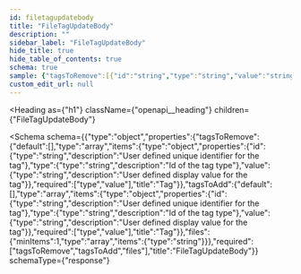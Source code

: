 ```yaml
---
id: filetagupdatebody
title: "FileTagUpdateBody"
description: ""
sidebar_label: "FileTagUpdateBody"
hide_title: true
hide_table_of_contents: true
schema: true
sample: {"tagsToRemove":[{"id":"string","type":"string","value":"string"}],"tagsToAdd":[{"id":"string","type":"string","value":"string"}],"files":["string"]}
custom_edit_url: null
---
```



<Heading
  as={"h1"}
  className={"openapi__heading"}
  children={"FileTagUpdateBody"}
>
</Heading>





<Schema
  schema={{"type":"object","properties":{"tagsToRemove":{"default":[],"type":"array","items":{"type":"object","properties":{"id":{"type":"string","description":"User defined unique identifier for the tag"},"type":{"type":"string","description":"Id of the tag type"},"value":{"type":"string","description":"User defined display value for the tag"}},"required":["type","value"],"title":"Tag"}},"tagsToAdd":{"default":[],"type":"array","items":{"type":"object","properties":{"id":{"type":"string","description":"User defined unique identifier for the tag"},"type":{"type":"string","description":"Id of the tag type"},"value":{"type":"string","description":"User defined display value for the tag"}},"required":["type","value"],"title":"Tag"}},"files":{"minItems":1,"type":"array","items":{"type":"string"}}},"required":["tagsToRemove","tagsToAdd","files"],"title":"FileTagUpdateBody"}}
  schemaType={"response"}
>
  
</Schema>
            